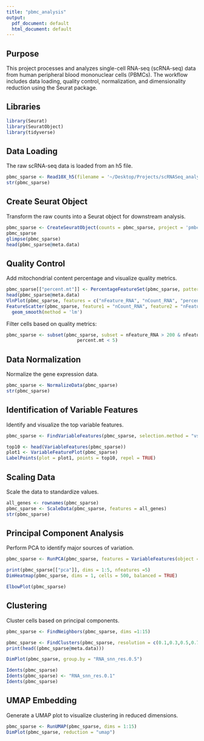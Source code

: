 ```yaml
---
title: "pbmc_analysis"
output:
  pdf_document: default
  html_document: default
---
```


## Purpose

This project processes and analyzes single-cell RNA-seq (scRNA-seq) data from human peripheral blood mononuclear cells (PBMCs). The workflow includes data loading, quality control, normalization, and dimensionality reduction using the Seurat package.

## Libraries

```r
library(Seurat)
library(SeuratObject)
library(tidyverse)
```

## Data Loading

The raw scRNA-seq data is loaded from an h5 file.

```r
pbmc_sparse <- Read10X_h5(filename = '~/Desktop/Projects/scRNASeq_analysis/20k_Human_Donor1-4_PBMC_3p_gem-x_multiplex_Multiplex_count_raw_feature_bc_matrix.h5')
str(pbmc_sparse)
```

## Create Seurat Object

Transform the raw counts into a Seurat object for downstream analysis.

```r
pbmc_sparse <- CreateSeuratObject(counts = pbmc_sparse, project = 'pmbc', min.cells = 3, min.features = 200)
pbmc_sparse
glimpse(pbmc_sparse)
head(pbmc_sparse@meta.data)
```

## Quality Control

Add mitochondrial content percentage and visualize quality metrics.

```r
pbmc_sparse[["percent.mt"]] <- PercentageFeatureSet(pbmc_sparse, pattern = "MT-")
head(pbmc_sparse@meta.data)
VlnPlot(pbmc_sparse, features = c("nFeature_RNA", "nCount_RNA", "percent.mt"), ncol = 3)
FeatureScatter(pbmc_sparse, feature1 = "nCount_RNA", feature2 = "nFeature_RNA") +
  geom_smooth(method = 'lm')
```

Filter cells based on quality metrics:

```r
pbmc_sparse <- subset(pbmc_sparse, subset = nFeature_RNA > 200 & nFeature_RNA < 2500 & 
                          percent.mt < 5)
```

## Data Normalization

Normalize the gene expression data.

```r
pbmc_sparse <- NormalizeData(pbmc_sparse)
str(pbmc_sparse)
```

## Identification of Variable Features

Identify and visualize the top variable features.

```r
pbmc_sparse <- FindVariableFeatures(pbmc_sparse, selection.method = "vst", nfeatures = 2000)
```

```r
top10 <- head(VariableFeatures(pbmc_sparse))
plot1 <- VariableFeaturePlot(pbmc_sparse)
LabelPoints(plot = plot1, points = top10, repel = TRUE)
```

## Scaling Data

Scale the data to standardize values.

```r
all_genes <- rownames(pbmc_sparse)
pbmc_sparse <- ScaleData(pbmc_sparse, features = all_genes)
str(pbmc_sparse)
```

## Principal Component Analysis

Perform PCA to identify major sources of variation.

```r
pbmc_sparse <- RunPCA(pbmc_sparse, features = VariableFeatures(object = pbmc_sparse))

print(pbmc_sparse[["pca"]], dims = 1:5, nfeatures =5)
DimHeatmap(pbmc_sparse, dims = 1, cells = 500, balanced = TRUE)

ElbowPlot(pbmc_sparse)
```

## Clustering

Cluster cells based on principal components.

```r
pbmc_sparse <- FindNeighbors(pbmc_sparse, dims =1:15)

pbmc_sparse <- FindClusters(pbmc_sparse, resolution = c(0.1,0.3,0.5,0.7,1))
print(head((pbmc_sparse@meta.data)))

DimPlot(pbmc_sparse, group.by = "RNA_snn_res.0.5")
```

```r
Idents(pbmc_sparse)
Idents(pbmc_sparse) <- "RNA_snn_res.0.1"
Idents(pbmc_sparse)
```

## UMAP Embedding

Generate a UMAP plot to visualize clustering in reduced dimensions.

```r
pbmc_sparse <- RunUMAP(pbmc_sparse, dims = 1:15)
DimPlot(pbmc_sparse, reduction = "umap")
```
